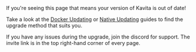 
<Callout type="warning">
    If you're seeing this page that means your version of Kavita is out of date!
</Callout>

Take a look at the [Docker Updating](/guides/updating/updating-docker) or [Native Updating](/guides/updating/updating-navite) guides to find the upgrade method that suits you.

If you have any issues during the upgrade, join the discord for support. The invite link is in the top right-hand corner of every page. 